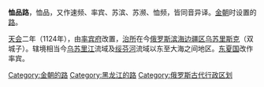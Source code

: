 '''恤品路'''，恤品，又作速频、率宾、苏滨、苏濒、恤频，皆同音异译。[[金朝|金朝]]时设置的[[路_(行政区划)|路]]。

[[天会_(金朝)|天会]]二年（1124年），由[[率宾府|率宾府]]改置，[[治所|治所]]在今[[俄罗斯|俄罗斯]][[滨海边疆区|滨海边疆区]][[乌苏里斯克|乌苏里斯克]]（双城子）。辖境相当今[[乌苏里江|乌苏里江]]流域及[[绥芬河|绥芬河]]流域以东至大海之间地区。[[东夏国|东夏国]]改作率宾。

{{金朝行政区划|nocat}}
{{金朝行政区划小作品}}
[[Category:金朝的路|Category:金朝的路]]
[[Category:黑龙江的路|Category:黑龙江的路]]
[[Category:俄罗斯古代行政区划|Category:俄罗斯古代行政区划]]